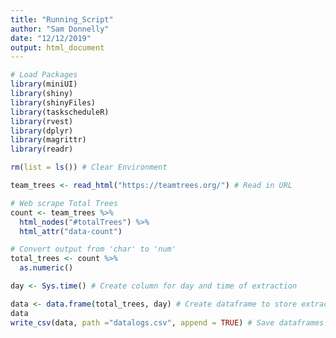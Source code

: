 ---
title: "Running_Script"
author: "Sam Donnelly"
date: "12/12/2019"
output: html_document
---

```{r, echo=TRUE, message=FALSE, warning=FALSE, eval=FALSE}
# Load Packages
library(miniUI)
library(shiny)
library(shinyFiles)
library(taskscheduleR)
library(rvest)
library(dplyr)
library(magrittr)
library(readr)

rm(list = ls()) # Clear Environment

team_trees <- read_html("https://teamtrees.org/") # Read in URL

# Web scrape Total Trees
count <- team_trees %>% 
  html_nodes("#totalTrees") %>%
  html_attr("data-count")

# Convert output from 'char' to 'num' 
total_trees <- count %>%
  as.numeric()

day <- Sys.time() # Create column for day and time of extraction

data <- data.frame(total_trees, day) # Create dataframe to store extractions
data 
write_csv(data, path ="datalogs.csv", append = TRUE) # Save dataframes to pc
```

